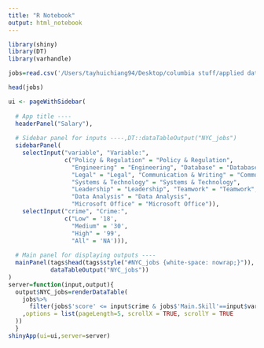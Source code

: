 ```yaml
---
title: "R Notebook"
output: html_notebook
---
```


```r
library(shiny)
library(DT)
library(varhandle)
```

```r
jobs=read.csv('/Users/tayhuichiang94/Desktop/columbia stuff/applied data science/ADS_ht2490/Spring2019-Proj2-grp10/data/job.csv')
```

```r
head(jobs)
```



```r
ui <- pageWithSidebar(
  
  # App title ----
  headerPanel("Salary"),
  
  # Sidebar panel for inputs ----,DT::dataTableOutput("NYC_jobs")
  sidebarPanel(
    selectInput("variable", "Variable:",
                c("Policy & Regulation" = "Policy & Regulation", 
                  "Engineering" = "Engineering", "Database" = "Database", 
                  "Legal" = "Legal", "Communication & Writing" = "Communication & Writing",
                  "Systems & Technology" = "Systems & Technology", 
                  "Leadership" = "Leadership", "Teamwork" = "Teamwork",
                  "Data Analysis" = "Data Analysis", 
                  "Microsoft Office" = "Microsoft Office")),
    selectInput("crime", "Crime:",
                c("Low" = '18', 
                  "Medium" = '30', 
                  "High" = '99', 
                  "All" = 'NA'))),
  
  # Main panel for displaying outputs ----
  mainPanel(tags$head(tags$style("#NYC_jobs {white-space: nowrap;}")),
            dataTableOutput("NYC_jobs"))
)
server=function(input,output){
  output$NYC_jobs=renderDataTable(
    jobs%>%
      filter(jobs$'score' <= input$crime & jobs$'Main.Skill'==input$variable) 
    ,options = list(pageLength=5, scrollX = TRUE, scrollY = TRUE
  ))
  }
shinyApp(ui=ui,server=server)

```


